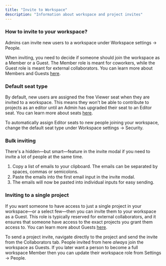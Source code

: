 ```yaml
---
title: "Invite to Workspace"
description: "Information about workspace and project invites"
---
```


### How to invite to your workspace?
Admins can invite new users to a workspace under Workspace settings -> People.

When inviting, you need to decide if someone should join the workspace as a Member or a Guest. The Member role is meant for coworkers, while the Guest role is meant for external collaborators. You can learn more about Members and Guests [here](/workspaces/roles-and-seats#workspace-roles).

### Default seat type

By default, new users are assigned the free Viewer seat when they are invited to a workspace. This means they won't be able to contribute to projects as an editor until an Admin has upgraded their seat to an Editor seat. You can learn more about seats [here](/workspaces/roles-and-seats#seats).

To automatically assign Editor seats to new people joining your workspace, change the default seat type under Workspace settings → Security.

### Bulk inviting

There's a hidden—but smart—feature in the invite modal if you need to invite a lot of people at the same time.

1. Copy a list of emails to your clipboard. The emails can be separated by spaces, commas or semicolons.
2. Paste the emails into the first email input in the invite modal.
3. The emails will now be pasted into individual inputs for easy sending.

### Inviting to a single project

If you want someone to have access to just a single project in your workspace—or a select few—then you can invite them to your workspace as a Guest. This role is typically reserved for external collaborators, and it ensures that someone have access to the exact projects you grant them access to. You can learn more about Guests [here](/workspaces/roles-and-seats#workspace-roles).

To send a project invite, navigate directly to the project and send the invite from the Collaborators tab. People invited from here *always* join the workspace as Guests. If you later want a person to become a full workspace Member then you can update their workspace role from Settings -> People. 

